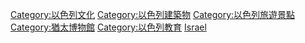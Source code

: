 {{Commons cat|Museums in Israel}}

[[Category:以色列文化|Category:以色列文化]]
[[Category:以色列建築物|Category:以色列建築物]]

[[Category:以色列旅遊景點|Category:以色列旅遊景點]]
[[Category:猶太博物館|Category:猶太博物館]]
[[Category:以色列教育|Category:以色列教育]]
[[Category:亞洲各國博物館|Israel]]